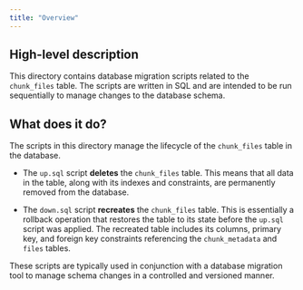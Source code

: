 ```yaml
---
title: "Overview"
---
```


## High-level description
This directory contains database migration scripts related to the `chunk_files` table. The scripts are written in SQL and are intended to be run sequentially to manage changes to the database schema.

## What does it do?
The scripts in this directory manage the lifecycle of the `chunk_files` table in the database. 

- The `up.sql` script **deletes** the `chunk_files` table. This means that all data in the table, along with its indexes and constraints, are permanently removed from the database.

- The `down.sql` script **recreates** the `chunk_files` table. This is essentially a rollback operation that restores the table to its state before the `up.sql` script was applied. The recreated table includes its columns, primary key, and foreign key constraints referencing the `chunk_metadata` and `files` tables. 

These scripts are typically used in conjunction with a database migration tool to manage schema changes in a controlled and versioned manner.
